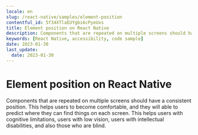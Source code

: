 ```yaml
---
locale: en
slug: /react-native/samples/element-position
contentful_id: 5f34XTlaEUYgbi6cPyeUxs
title: Element position on React Native
description: Components that are repeated on multiple screens should have a consistent position.
keywords: [React Native, accessibility, code sample]
date: 2023-01-30
last_update:
  date: 2023-01-30
---
```


# Element position on React Native

Components that are repeated on multiple screens should have a consistent position. This helps users to become comfortable, and they will able to predict where they can find things on each screen. This helps users with cognitive limitations, users with low vision, users with intellectual disabilities, and also those who are blind.

<CodeSample id="element-position" locale="en" platform="react native"/>
